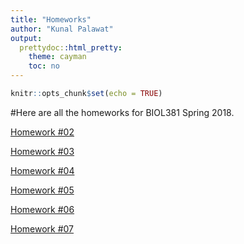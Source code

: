 ```yaml
---
title: "Homeworks"
author: "Kunal Palawat"
output:
  prettydoc::html_pretty:
    theme: cayman
    toc: no
---
```


```r
knitr::opts_chunk$set(echo = TRUE)
```

#Here are all the homeworks for BIOL381 Spring 2018.


[Homework #02](https://kpalawat223.github.io/CompBiol381/homework2)

[Homework #03](https://kpalawat223.github.io/CompBiol381/HWinprogress)

[Homework #04](https://kpalawat223.github.io/CompBiol381/HWinprogress)

[Homework #05](https://kpalawat223.github.io/CompBiol381/HWinprogress)

[Homework #06](https://kpalawat223.github.io/CompBiol381/HWinprogress)

[Homework #07](https://kpalawat223.github.io/CompBiol381/HWinprogress)